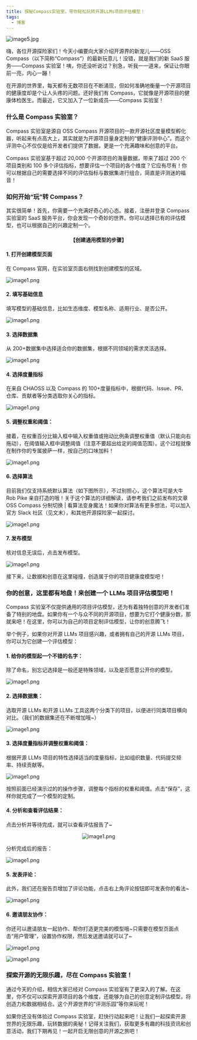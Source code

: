 ```yaml
---
title: 探秘Compass实验室，带你轻松玩转开源LLMs项目评估模型！
tags:
  - 博客
---
```


![image5.jpg](media/report.png)

<!--truncate-->

嗨，各位开源探险家们！今天小编要向大家介绍开源界的新宠儿——OSS Compass（以下简称“Compass”）的最新玩意儿！没错，就是我们的新 SaaS 服务——Compass 实验室！咦，你还没听说过？别急，听我一一道来，保证让你眼前一亮，内心一蹦！

在开源的世界里，每天都有无数项目在不断涌现，但如何准确地衡量一个开源项目的健康度却是个让人头疼的问题。还好我们有 Compass，它就像是开源项目的健康体检医生。而最近，它又加入了一位新成员——Compass 实验室！

### 什么是 Compass 实验室？

Compass 实验室是源自 OSS Compass 开源项目的一款开源社区度量模型孵化器，听起来有点高大上，其实就是为开源项目量身定制的“健康评测中心”。而这个评测中心不仅仅是给开发者们提供了数据，更是一个充满趣味和创意的平台。

Compass 实验室基于超过 20,000 个开源项目的海量数据，带来了超过 200 个项目类别和 100 多个评估指标，想要评估一个项目的各个维度？它应有尽有！你可以根据自己的需要选择不同的评估指标与数据集进行组合，简直是评测迷的福音！

### 如何开始“玩”转 Compass？

其实很简单！首先，你需要一个充满好奇心的心态。接着，注册并登录 Compass 实验室的 SaaS 服务平台，你会发现一个奇妙的世界。你可以选择已有的评估模型，也可以根据自己的兴趣定制一个。

<center>

#### 【创建通用模型的步骤】

</center>

#### 1. 打开创建模型页面

在 Compass 官网，在实验室页面右侧找到创建模型的区域。

![image1.png](<media/image(16).png>)

#### 2. 填写基础信息

填写模型的基础信息，比如生态维度、模型名称、适用行业、是否公开。

![image1.png](<media/image(2).png>)

#### 3. 选择数据集

从 200+数据集中选择适合你的数据集，根据不同领域的需求灵活选择。

![image1.png](<media/image(3).png>)

#### 4. 选择度量指标

在来自 CHAOSS 以及 Compass 的 100+度量指标中，根据代码、Issue、PR、仓库、贡献者等分类选取你关心的指标。

![image1.png](<media/image(4).png>)

#### 5. 调整权重和阈值：

接着，在权重百分比输入框中输入权重值或拖动比例条调整权重值（默认只能向右拖动），在阈值输入框中调整阈值（注意不要超出给定的阈值范围）。这个过程就像在制作你的专属披萨一样，按自己的口味加料！

![image1.png](<media/image(5).png>)

#### 6. 选择算法

目前我们仅支持系统默认算法（如下图所示），不过别担心，这个算法可是大牛 Rob Pike 亲自打造的哦！关于这个算法的详细解读，请参考我们之前发布的文章 OSS Compass 分制切换 | 看算法变身魔法！如果你对算法有更多想法，可以加入官方 Slack 社区（见文末），和其他开源探险家一起探讨。

![image1.png](<media/image(6).png>)

#### 7. 发布模型

核对信息无误后，点击发布模型。

![image1.png](<media/image(7).png>)

接下来，让数据和创意在这里碰撞，创造属于你的项目健康度模型吧！

### 你的创意，这里都有地盘！来创建一个 LLMs 项目评估模型吧！

Compass 实验室不仅提供通用的项目评估模型，还为有着独特创意的开发者们准备了特别的地盘。如果你有一个与众不同的开源项目，想要为它打个健康分数，那就来吧！在这里，你可以为自己的项目定制评估模型，让你的创意腾飞！

举个例子，如果你对开源 LLMs 项目感兴趣，或者拥有自己的开源 LLMs 项目，你可以为它创建一个评估模型：

#### 1. 给你的模型起一个不错的名字：

除了命名，别忘记选择是一般还是特殊领域，以及是否愿意公开你的模型。

![image1.png](<media/image(8).png>)

#### 2. 选择数据集：

选取开源 LLMs 和开源 LLMs 工具这两个分类下的项目，以便进行同类项目横向对比。（我们的数据集还在不断增加哦~）

![image1.png](<media/image(9).png>)

#### 3. 选择度量指标并调整权重和阈值：

根据开源 LLMs 项目的特性选择适当的度量指标，比如组织数量、代码提交频率、持续贡献等。

![image1.png](<media/image(10).png>)

按照前面已经演示过的的操作步骤，调整每个指标的权重和阈值。点击“保存”，这样你就完成了一个模型的定制。

#### 4. 分析和查看评估结果：

点击分析并等待完成，就可以查看评估报告了~

<center>

![image1.png](<media/image(11).png>)

</center>

分析完成后的报告：

![image1.png](<media/image(12).png>)

#### 5. 发表评论：

此外，我们还在报告页增加了评论功能，点击右上角评论按钮即可发表你的看法~

![image1.png](<media/image(13).png>)

#### 6. 邀请朋友协作：

你还可以邀请朋友一起协作、帮你打造更完美的模型哦~只需要在模型页面点击“用户管理”，设置协作权限，然后发送邀请就可以了~

![image1.png](<media/image(14).png>)

![image1.png](<media/image(15).png>)

### 探索开源的无限乐趣，尽在 Compass 实验室！

通过今天的介绍，相信大家已经对 Compass 实验室有了更深入的了解。在这里，你不仅可以探索开源项目的各个维度，还能够为自己的创意定制评估模型，将创造力和数据相结合。这个开源世界的“评测乐园”等你来玩呢！

如果你还没有体验过 Compass 实验室，赶快行动起来吧！让我们一起探索开源世界的无限乐趣，玩转数据的奥秘！记得关注我们，获取更多有趣的科技资讯和创意活动，我们下期再见！一起开启无限创意的开源之旅吧！
